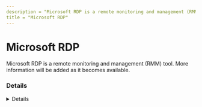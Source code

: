 ---
description = "Microsoft RDP is a remote monitoring and management (RMM) tool. More information will be added as it becomes available."
title = "Microsoft RDP"
---



# Microsoft RDP

Microsoft RDP is a remote monitoring and management (RMM) tool. More information will be added as it becomes available.

### Details
<Details author={""}
         category={""}
         created={""}
         website={""}
         lastModified={"2024-02-08"}
         privileges={""}
         free={ false }
         verification={ false }
/>

#### Installation Paths
<Card code={ ["termsrv.exe", "mstsc.exe", "Microsoft Remote Desktop"] }/>

#### Supported OS
<Badges color="warning" badges={ ["Windows"] }/>




### Forensic Artifacts








### Detections
- Detects potential processes activity of Microsoft RDP RMM tool
  - [Sigma Rule](https://github.com/magicsword-io/LOLRMM/blob/main/detections/sigma/microsoft_rdp_processes_sigma.yml)

### References
- [https://learn.microsoft.com/en-us/windows-server/remote/remote-desktop-services/clients/windows](https://learn.microsoft.com/en-us/windows-server/remote/remote-desktop-services/clients/windows)

